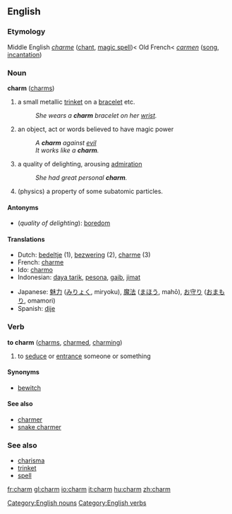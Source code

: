 ==English==
===Etymology===
Middle English ''[[charme]]'' ([[chant]], [[magic spell]])< Old French< {{L.}} ''[[carmen]]'' ([[song]], [[incantation]])
=== Noun ===
'''charm''' ([[charms]])

#a small metallic [[trinket]] on a [[bracelet]] etc.
#:''She wears a '''charm''' bracelet on her [[wrist]].''
#an object, act or words believed to have magic power
#:''A '''charm''' against [[evil]]''
#:''It works like a '''charm'''.''
#a quality of delighting, arousing [[admiration]]
#:''She had great personal '''charm'''.''
#(physics) a property of some subatomic particles.
====Antonyms====
* (''quality of delighting''): [[boredom]]
====Translations====
{{top}}
*Dutch: [[bedeltje]] (1), [[bezwering]] (2), [[charme]] (3)
*French: [[charme]]
*Ido: [[charmo]]
*Indonesian: [[daya tarik]], [[pesona]], [[gaib]], [[jimat]]
{{mid}}
*Japanese: [[魅力]] ([[みりょく]], miryoku), [[魔法]] ([[まほう]], mahō), [[お守り]] ([[おまもり]], omamori)
*Spanish: [[dije]] {{m}}
{{bottom}}

===Verb===
'''to charm''' ([[charms]], [[charmed]], [[charming]])
# to [[seduce]] or [[entrance]] someone or something

====Synonyms====
*[[bewitch]]

====See also====
*[[charmer]]
*[[snake charmer]]

=== See also ===
*[[charisma]]
*[[trinket]]
*[[spell]]

[[Category:English nouns]]
[[Category:English verbs]]

[[fr:charm]]
[[gl:charm]]
[[io:charm]]
[[it:charm]]
[[hu:charm]]
[[zh:charm]]